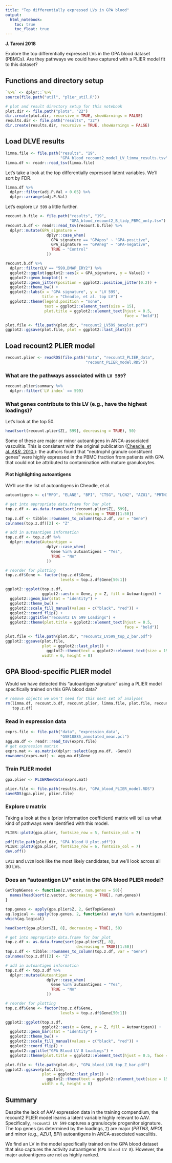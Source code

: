 ```yaml
---
title: "Top differentially expressed LVs in GPA blood"
output:   
  html_notebook: 
    toc: true
    toc_float: true
---
```


**J. Taroni 2018**

Explore the top differentially expressed LVs in the GPA blood dataset (PBMCs).
Are they pathways we could have captured with a PLIER model fit to this dataset?

## Functions and directory setup

```r
`%>%` <- dplyr::`%>%`
source(file.path("util", "plier_util.R"))
```

```r
# plot and result directory setup for this notebook
plot.dir <- file.path("plots", "22")
dir.create(plot.dir, recursive = TRUE, showWarnings = FALSE)
results.dir <- file.path("results", "22")
dir.create(results.dir, recursive = TRUE, showWarnings = FALSE)
```

## Load DLVE results

```r
limma.file <- file.path("results", "19", 
                        "GPA_blood_recount2_model_LV_limma_results.tsv")
limma.df <- readr::read_tsv(limma.file)
```

Let's take a look at the top differentially expressed latent variables. 
We'll sort by FDR.

```r
limma.df %>%
  dplyr::filter(adj.P.Val < 0.05) %>%
  dplyr::arrange(adj.P.Val)
```

Let's explore `LV 599` a little further.

```r
recount.b.file <- file.path("results", "19", 
                            "GPA_blood_recount2_B_tidy_PBMC_only.tsv")
recount.b.df <- readr::read_tsv(recount.b.file) %>%
  dplyr::mutate(GPA_signature =
                  dplyr::case_when(
                    GPA_signature == "GPApos" ~ "GPA-positive",
                    GPA_signature == "GPAneg" ~ "GPA-negative",
                    TRUE ~ "Control"
                  ))
```

```r
recount.b.df %>%
  dplyr::filter(LV == "599,DMAP_ERY2") %>%
  ggplot2::ggplot(ggplot2::aes(x = GPA_signature, y = Value)) +
  ggplot2::geom_boxplot() +
  ggplot2::geom_jitter(position = ggplot2::position_jitter(0.2)) +
  ggplot2::theme_bw() +
  ggplot2::labs(x = "GPA signature", y = "LV 599",
                title = "Cheadle, et al. top LV") +
  ggplot2::theme(legend.position = "none",
                 text = ggplot2::element_text(size = 15),
                 plot.title = ggplot2::element_text(hjust = 0.5, 
                                                    face = "bold"))
```

```r
plot.file <- file.path(plot.dir, "recount2_LV599_boxplot.pdf")
ggplot2::ggsave(plot.file, plot = ggplot2::last_plot())
```

## Load recount2 PLIER model

```r
recount.plier <- readRDS(file.path("data", "recount2_PLIER_data", 
                                   "recount_PLIER_model.RDS"))
```

### What are the pathways associated with `LV 599`?

```r
recount.plier$summary %>%
  dplyr::filter(`LV index` == 599)
```

### What genes contribute to this LV (e.g., have the highest loadings)? 

Let's look at the top 50.

```r
head(sort(recount.plier$Z[, 599], decreasing = TRUE), 50)
```

Some of these are major or minor autoantigens in ANCA-associated vasculitis.
This is consistent with the original publication 
([Cheadle, et al. _A&R._ 2010.](https://dx.doi.org/10.1002/art.27398)): 
the authors found that "neutrophil granule constituent genes" were highly 
expressed in the PBMC fraction from patients with GPA that could not be 
attributed to contamination with mature granulocytes.

#### Plot highlighting autoantigens

We'll use the list of autoantigens in Cheadle, et al.

```r
autoantigens <- c("MPO", "ELANE", "BPI", "CTSG", "LCN2", "AZU1", "PRTN3")
```

```r
# get into appropriate data.frame for bar plot
top.z.df <- as.data.frame(sort(recount.plier$Z[, 599],
                               decreasing = TRUE)[1:50])
top.z.df <- tibble::rownames_to_column(top.z.df, var = "Gene")
colnames(top.z.df)[2] <- "Z"

# add in autoantigen information
top.z.df <- top.z.df %>%
  dplyr::mutate(Autoantigen =
                  dplyr::case_when(
                    Gene %in% autoantigens ~ "Yes",
                    TRUE ~ "No"
                  ))

# reorder for plotting
top.z.df$Gene <- factor(top.z.df$Gene,
                        levels = top.z.df$Gene[50:1])
```

```r
ggplot2::ggplot(top.z.df, 
                ggplot2::aes(x = Gene, y = Z, fill = Autoantigen)) +
  ggplot2::geom_bar(stat = "identity") +
  ggplot2::theme_bw() +
  ggplot2::scale_fill_manual(values = c("black", "red")) +
  ggplot2::coord_flip() +
  ggplot2::ggtitle("recount2 LV 599 Loadings") +
  ggplot2::theme(plot.title = ggplot2::element_text(hjust = 0.5, 
                                                    face = "bold"))
```

```r
plot.file <- file.path(plot.dir, "recount2_LV599_top_Z_bar.pdf")
ggplot2::ggsave(plot.file, 
                plot = ggplot2::last_plot() + 
                  ggplot2::theme(text = ggplot2::element_text(size = 15)), 
                width = 6, height = 8)
```

## GPA Blood-specific PLIER model

Would we have detected this "autoantigen signature" using a PLIER model
specifically trained on this GPA blood data?

```r
# remove objects we won't need for this next set of analyses
rm(limma.df, recount.b.df, recount.plier, limma.file, plot.file, recount.b.file,
   top.z.df)
```

### Read in expression data

```r
exprs.file <- file.path("data", "expression_data", 
                        "GSE18885_annotated_mean.pcl")
agg.ma.df <- readr::read_tsv(exprs.file)
# get expression matrix
exprs.mat <- as.matrix(dplyr::select(agg.ma.df, -Gene))
rownames(exprs.mat) <- agg.ma.df$Gene
```

### Train PLIER model

```r
gpa.plier <- PLIERNewData(exprs.mat)
```

```r
plier.file <- file.path(results.dir, "GPA_blood_PLIER_model.RDS")
saveRDS(gpa.plier, plier.file)
```

### Explore `U` matrix

Taking a look at the `U` (prior information coefficient) matrix will tell us
what kind of pathways were identified with this model.

```r
PLIER::plotU(gpa.plier, fontsize_row = 5, fontsize_col = 7)
```

```r
pdf(file.path(plot.dir, "GPA_blood_U_plot.pdf"))
PLIER::plotU(gpa.plier, fontsize_row = 6, fontsize_col = 7)
dev.off()
```

`LV13` and `LV20` look like the most likely candidates, but we'll look across
all 30 LVs.

### Does an "autoantigen LV" exist in the GPA blood PLIER model?

```r
GetTopNGenes <- function(z.vector, num.genes = 50){
  names(head(sort(z.vector, decreasing = TRUE), num.genes))
}

top.genes <- apply(gpa.plier$Z, 2, GetTopNGenes)
ag.logical <- apply(top.genes, 2, function(x) any(x %in% autoantigens))
which(ag.logical)
```

```r
head(sort(gpa.plier$Z[, 8], decreasing = TRUE), 50)
```

```r
# get into appropriate data.frame for bar plot
top.z.df <- as.data.frame(sort(gpa.plier$Z[, 8],
                               decreasing = TRUE)[1:50])
top.z.df <- tibble::rownames_to_column(top.z.df, var = "Gene")
colnames(top.z.df)[2] <- "Z"

# add in autoantigen information
top.z.df <- top.z.df %>%
  dplyr::mutate(Autoantigen =
                  dplyr::case_when(
                    Gene %in% autoantigens ~ "Yes",
                    TRUE ~ "No"
                  ))

# reorder for plotting
top.z.df$Gene <- factor(top.z.df$Gene,
                        levels = top.z.df$Gene[50:1])
```

```r
ggplot2::ggplot(top.z.df, 
                ggplot2::aes(x = Gene, y = Z, fill = Autoantigen)) +
  ggplot2::geom_bar(stat = "identity") +
  ggplot2::theme_bw() +
  ggplot2::scale_fill_manual(values = c("black", "red")) +
  ggplot2::coord_flip() +
  ggplot2::ggtitle("GPA Blood LV 8 Loadings") +
  ggplot2::theme(plot.title = ggplot2::element_text(hjust = 0.5, face = "bold"))
```

```r
plot.file <- file.path(plot.dir, "GPA_blood_LV8_top_Z_bar.pdf")
ggplot2::ggsave(plot.file, 
                plot = ggplot2::last_plot() + 
                  ggplot2::theme(text = ggplot2::element_text(size = 15)), 
                width = 6, height = 8)
```

## Summary

Despite the lack of AAV expression data in the training compendium, the
recount2 PLIER model learns a latent variable highly relevant to AAV. 
Specifically, `recount2 LV 599` captures a granulocyte progenitor signature.
The top genes (as determined by the loadings, `Z`) are major (_PRTN3_, _MPO_) 
and minor (e.g., _AZU1_, _BPI_) autoantigens in ANCA-associated vasculitis.

We find an LV in the model specifically trained on the GPA blood dataset that
also captures the activity autoantigens (`GPA blood LV 8`).
However, the major autoantigens are not as highly ranked.
